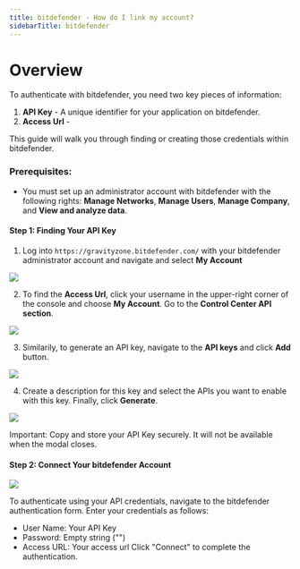 ```yaml
---
title: bitdefender - How do I link my account?
sidebarTitle: bitdefender
---
```



# Overview

To authenticate with bitdefender, you need two key pieces of information:
1. **API Key** - A unique identifier for your application on bitdefender.
2. **Access Url** - 


This guide will walk you through finding or creating those credentials within bitdefender.


### Prerequisites:

- You must set up an administrator account with bitdefender with the following rights: **Manage Networks**, **Manage Users**, **Manage Company**, and **View and analyze data**.


#### Step 1: Finding Your API Key
1. Log into `https://gravityzone.bitdefender.com/` with your bitdefender administrator account and navigate and select **My Account** 

<img src="/integrations/all/bitdefender/bitwardern-1.png" />


2. To find the **Access Url**, click your username in the upper-right corner of the console and choose **My Account**. Go to the **Control Center API section**.

<img src="/integrations/all/bitdefender/bitwardern-4.png" />


3. Similarily, to generate an API key, navigate to the **API keys** and click **Add** button.

<img src="/integrations/all/bitdefender/bitdefender-2.png" />


4. Create a description for this key and select the  APIs you want to enable with this key. Finally, click **Generate**.

<img src="/integrations/all/bitdefender/bitdefender-3.png" />

Important: Copy and store your API Key securely. It will not be available when the modal closes.


#### Step 2: Connect Your bitdefender Account

<img src="/integrations/all/bitdefender/nango_connect_ui.png" />

To authenticate using your API credentials, navigate to the bitdefender authentication form.
Enter your credentials as follows:
- User Name: Your API Key
- Password: Empty string ("")
- Access URL: Your access url
Click "Connect" to complete the authentication.
